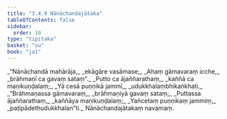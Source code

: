```yaml
---
title: "3.4.9 Nānāchandajātaka"
tableOfContents: false
sidebar:
  order: 10
type: "tipitaka"
basket: "su"
book: "ja1"
---
```



<DynamicBreadcrumb />

<Division number="115" book="ja1" bookNo="22" page="254">

<Paragraph number="828" type="verses" book="ja1">
_“Nānāchandā mahārāja,_  
_ekāgāre vasāmase;_  
_Ahaṃ gāmavaraṃ icche,_  
_brāhmaṇī ca gavaṃ sataṃ”._  

</Paragraph>

</Division>
<Division number="116" book="ja1" bookNo="22" page="254">

<Paragraph number="829" type="verses" book="ja1">
_Putto ca ājaññarathaṃ,_  
_kaññā ca maṇikuṇḍalaṃ;_  
_Yā cesā puṇṇikā jammī,_  
_udukkhalaṃbhikaṅkhati._  

</Paragraph>

</Division>
<Division number="117" book="ja1" bookNo="22" page="254">

<Paragraph number="830" type="verses" book="ja1">
_“Brāhmaṇassa gāmavaraṃ,_  
_brāhmaṇiyā gavaṃ sataṃ;_  
_Puttassa ājaññarathaṃ,_  
_kaññāya maṇikuṇḍalaṃ;_  
_Yañcetaṃ puṇṇikaṃ jammiṃ,_  
_paṭipādethudukkhalan”ti._  


</Paragraph>
</Division>

<Paragraph number="831" type="center" book="ja1">
Nānāchandajātakaṃ navamaṃ.
</Paragraph>